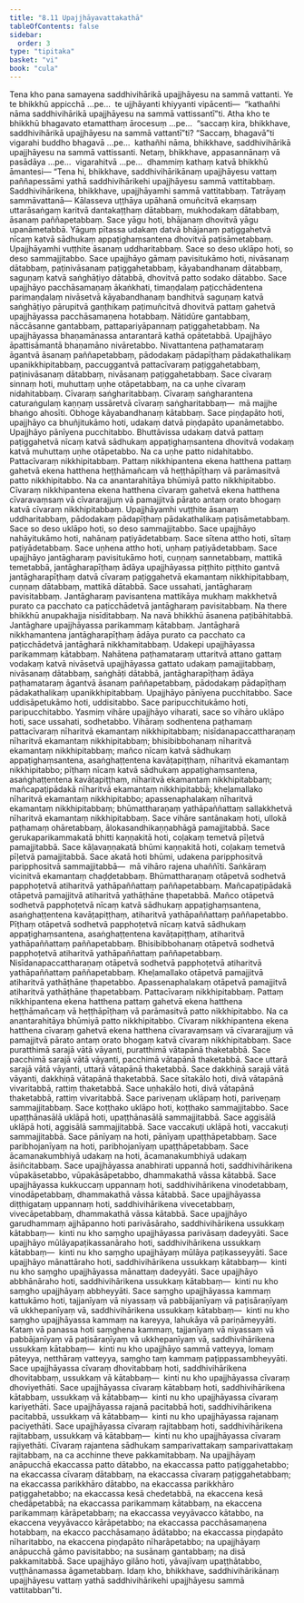 ```yaml
---
title: "8.11 Upajjhāyavattakathā"
tableOfContents: false
sidebar:
  order: 3
type: "tipitaka"
basket: "vi"
book: "cula"
---
```



<DynamicBreadcrumb />

<Division number="375" book="cula">

<Paragraph number="1709" book="cula">
Tena kho pana samayena saddhivihārikā upajjhāyesu na sammā vattanti. Ye te bhikkhū appicchā …pe…  te ujjhāyanti khiyyanti vipācenti—  “kathañhi nāma saddhivihārikā upajjhāyesu na sammā vattissantī”ti. Atha kho te bhikkhū bhagavato etamatthaṃ ārocesuṃ …pe…  “saccaṃ kira, bhikkhave, saddhivihārikā upajjhāyesu na sammā vattantī”ti? “Saccaṃ, bhagavā”ti vigarahi buddho bhagavā …pe…  kathañhi nāma, bhikkhave, saddhivihārikā upajjhāyesu na sammā vattissanti. Netaṃ, bhikkhave, appasannānaṃ vā pasādāya …pe…  vigarahitvā …pe…  dhammiṃ kathaṃ katvā bhikkhū āmantesi—
</Paragraph>

</Division>
<Division number="376" book="cula">

<Paragraph number="1710" book="cula">
“Tena hi, bhikkhave, saddhivihārikānaṃ upajjhāyesu vattaṃ paññapessāmi yathā saddhivihārikehi upajjhāyesu sammā vattitabbaṃ. Saddhivihārikena, bhikkhave, upajjhāyamhi sammā vattitabbaṃ. Tatrāyaṃ sammāvattanā—
</Paragraph>

<Paragraph number="1711" book="cula">
Kālasseva uṭṭhāya upāhanā omuñcitvā ekaṃsaṃ uttarāsaṅgaṃ karitvā dantakaṭṭhaṃ dātabbaṃ, mukhodakaṃ dātabbaṃ, āsanaṃ paññapetabbaṃ. Sace yāgu hoti, bhājanaṃ dhovitvā yāgu upanāmetabbā. Yāguṃ pītassa udakaṃ datvā bhājanaṃ paṭiggahetvā nīcaṃ katvā sādhukaṃ appaṭighaṃsantena dhovitvā paṭisāmetabbaṃ. Upajjhāyamhi vuṭṭhite āsanaṃ uddharitabbaṃ. Sace so deso uklāpo hoti, so deso sammajjitabbo.
</Paragraph>

<Paragraph number="1712" book="cula">
Sace upajjhāyo gāmaṃ pavisitukāmo hoti, nivāsanaṃ dātabbaṃ, paṭinivāsanaṃ paṭiggahetabbaṃ, kāyabandhanaṃ dātabbaṃ, saguṇaṃ katvā saṅghāṭiyo dātabbā, dhovitvā patto sodako dātabbo. Sace upajjhāyo pacchāsamaṇaṃ ākaṅkhati, timaṇḍalaṃ paṭicchādentena parimaṇḍalaṃ nivāsetvā kāyabandhanaṃ bandhitvā saguṇaṃ katvā saṅghāṭiyo pārupitvā gaṇṭhikaṃ paṭimuñcitvā dhovitvā pattaṃ gahetvā upajjhāyassa pacchāsamaṇena hotabbaṃ. Nātidūre gantabbaṃ, nāccāsanne gantabbaṃ, pattapariyāpannaṃ paṭiggahetabbaṃ. Na upajjhāyassa bhaṇamānassa antarantarā kathā opātetabbā. Upajjhāyo āpattisāmantā bhaṇamāno nivāretabbo.
</Paragraph>

<Paragraph number="1713" book="cula">
Nivattantena paṭhamataraṃ āgantvā āsanaṃ paññapetabbaṃ, pādodakaṃ pādapīṭhaṃ pādakathalikaṃ upanikkhipitabbaṃ, paccuggantvā pattacīvaraṃ paṭiggahetabbaṃ, paṭinivāsanaṃ dātabbaṃ, nivāsanaṃ paṭiggahetabbaṃ. Sace cīvaraṃ sinnaṃ hoti, muhuttaṃ uṇhe otāpetabbaṃ, na ca uṇhe cīvaraṃ nidahitabbaṃ. Cīvaraṃ saṅgharitabbaṃ. Cīvaraṃ saṅgharantena caturaṅgulaṃ kaṇṇaṃ ussāretvā cīvaraṃ saṅgharitabbaṃ—  mā majjhe bhaṅgo ahosīti. Obhoge kāyabandhanaṃ kātabbaṃ.
</Paragraph>

<Paragraph number="1714" book="cula">
Sace piṇḍapāto hoti, upajjhāyo ca bhuñjitukāmo hoti, udakaṃ datvā piṇḍapāto upanāmetabbo. Upajjhāyo pānīyena pucchitabbo. Bhuttāvissa udakaṃ datvā pattaṃ paṭiggahetvā nīcaṃ katvā sādhukaṃ appaṭighaṃsantena dhovitvā vodakaṃ katvā muhuttaṃ uṇhe otāpetabbo. Na ca uṇhe patto nidahitabbo. Pattacīvaraṃ nikkhipitabbaṃ. Pattaṃ nikkhipantena ekena hatthena pattaṃ gahetvā ekena hatthena heṭṭhāmañcaṃ vā heṭṭhāpīṭhaṃ vā parāmasitvā patto nikkhipitabbo. Na ca anantarahitāya bhūmiyā patto nikkhipitabbo. Cīvaraṃ nikkhipantena ekena hatthena cīvaraṃ gahetvā ekena hatthena cīvaravaṃsaṃ vā cīvararajjuṃ vā pamajjitvā pārato antaṃ orato bhogaṃ katvā cīvaraṃ nikkhipitabbaṃ. Upajjhāyamhi vuṭṭhite āsanaṃ uddharitabbaṃ, pādodakaṃ pādapīṭhaṃ pādakathalikaṃ paṭisāmetabbaṃ. Sace so deso uklāpo hoti, so deso sammajjitabbo.
</Paragraph>

<Paragraph number="1715" book="cula">
Sace upajjhāyo nahāyitukāmo hoti, nahānaṃ paṭiyādetabbaṃ. Sace sītena attho hoti, sītaṃ paṭiyādetabbaṃ. Sace uṇhena attho hoti, uṇhaṃ paṭiyādetabbaṃ.
</Paragraph>

<Paragraph number="1716" book="cula">
Sace upajjhāyo jantāgharaṃ pavisitukāmo hoti, cuṇṇaṃ sannetabbaṃ, mattikā temetabbā, jantāgharapīṭhaṃ ādāya upajjhāyassa piṭṭhito piṭṭhito gantvā jantāgharapīṭhaṃ datvā cīvaraṃ paṭiggahetvā ekamantaṃ nikkhipitabbaṃ, cuṇṇaṃ dātabbaṃ, mattikā dātabbā. Sace ussahati, jantāgharaṃ pavisitabbaṃ. Jantāgharaṃ pavisantena mattikāya mukhaṃ makkhetvā purato ca pacchato ca paṭicchādetvā jantāgharaṃ pavisitabbaṃ. Na there bhikkhū anupakhajja nisīditabbaṃ. Na navā bhikkhū āsanena paṭibāhitabbā. Jantāghare upajjhāyassa parikammaṃ kātabbaṃ. Jantāgharā nikkhamantena jantāgharapīṭhaṃ ādāya purato ca pacchato ca paṭicchādetvā jantāgharā nikkhamitabbaṃ.
</Paragraph>

<Paragraph number="1717" book="cula">
Udakepi upajjhāyassa parikammaṃ kātabbaṃ. Nahātena paṭhamataraṃ uttaritvā attano gattaṃ vodakaṃ katvā nivāsetvā upajjhāyassa gattato udakaṃ pamajjitabbaṃ, nivāsanaṃ dātabbaṃ, saṅghāṭi dātabbā, jantāgharapīṭhaṃ ādāya paṭhamataraṃ āgantvā āsanaṃ paññapetabbaṃ, pādodakaṃ pādapīṭhaṃ pādakathalikaṃ upanikkhipitabbaṃ. Upajjhāyo pānīyena pucchitabbo. Sace uddisāpetukāmo hoti, uddisitabbo. Sace paripucchitukāmo hoti, paripucchitabbo.
</Paragraph>

<Paragraph number="1718" book="cula">
Yasmiṃ vihāre upajjhāyo viharati, sace so vihāro uklāpo hoti, sace ussahati, sodhetabbo. Vihāraṃ sodhentena paṭhamaṃ pattacīvaraṃ nīharitvā ekamantaṃ nikkhipitabbaṃ; nisīdanapaccattharaṇaṃ nīharitvā ekamantaṃ nikkhipitabbaṃ; bhisibibbohanaṃ nīharitvā ekamantaṃ nikkhipitabbaṃ; mañco nīcaṃ katvā sādhukaṃ appaṭighaṃsantena, asaṅghaṭṭentena kavāṭapiṭṭhaṃ, nīharitvā ekamantaṃ nikkhipitabbo; pīṭhaṃ nīcaṃ katvā sādhukaṃ appaṭighaṃsantena, asaṅghaṭṭentena kavāṭapiṭṭhaṃ, nīharitvā ekamantaṃ nikkhipitabbaṃ; mañcapaṭipādakā nīharitvā ekamantaṃ nikkhipitabbā; kheḷamallako nīharitvā ekamantaṃ nikkhipitabbo; apassenaphalakaṃ nīharitvā ekamantaṃ nikkhipitabbaṃ; bhūmattharaṇaṃ yathāpaññattaṃ sallakkhetvā nīharitvā ekamantaṃ nikkhipitabbaṃ. Sace vihāre santānakaṃ hoti, ullokā paṭhamaṃ ohāretabbaṃ, ālokasandhikaṇṇabhāgā pamajjitabbā. Sace gerukaparikammakatā bhitti kaṇṇakitā hoti, coḷakaṃ temetvā pīḷetvā pamajjitabbā. Sace kāḷavaṇṇakatā bhūmi kaṇṇakitā hoti, coḷakaṃ temetvā pīḷetvā pamajjitabbā. Sace akatā hoti bhūmi, udakena paripphositvā paripphositvā sammajjitabbā—  mā vihāro rajena uhaññīti. Saṅkāraṃ vicinitvā ekamantaṃ chaḍḍetabbaṃ.
</Paragraph>

<Paragraph number="1719" book="cula">
Bhūmattharaṇaṃ otāpetvā sodhetvā papphoṭetvā atiharitvā yathāpaññattaṃ paññapetabbaṃ. Mañcapaṭipādakā otāpetvā pamajjitvā atiharitvā yathāṭhāne ṭhapetabbā. Mañco otāpetvā sodhetvā papphoṭetvā nīcaṃ katvā sādhukaṃ appaṭighaṃsantena, asaṅghaṭṭentena kavāṭapiṭṭhaṃ, atiharitvā yathāpaññattaṃ paññapetabbo. Pīṭhaṃ otāpetvā sodhetvā papphoṭetvā nīcaṃ katvā sādhukaṃ appaṭighaṃsantena, asaṅghaṭṭentena kavāṭapiṭṭhaṃ, atiharitvā yathāpaññattaṃ paññapetabbaṃ. Bhisibibbohanaṃ otāpetvā sodhetvā papphoṭetvā atiharitvā yathāpaññattaṃ paññapetabbaṃ. Nisīdanapaccattharaṇaṃ otāpetvā sodhetvā papphoṭetvā atiharitvā yathāpaññattaṃ paññapetabbaṃ. Kheḷamallako otāpetvā pamajjitvā atiharitvā yathāṭhāne ṭhapetabbo. Apassenaphalakaṃ otāpetvā pamajjitvā atiharitvā yathāṭhāne ṭhapetabbaṃ. Pattacīvaraṃ nikkhipitabbaṃ. Pattaṃ nikkhipantena ekena hatthena pattaṃ gahetvā ekena hatthena heṭṭhāmañcaṃ vā heṭṭhāpīṭhaṃ vā parāmasitvā patto nikkhipitabbo. Na ca anantarahitāya bhūmiyā patto nikkhipitabbo. Cīvaraṃ nikkhipantena ekena hatthena cīvaraṃ gahetvā ekena hatthena cīvaravaṃsaṃ vā cīvararajjuṃ vā pamajjitvā pārato antaṃ orato bhogaṃ katvā cīvaraṃ nikkhipitabbaṃ.
</Paragraph>

<Paragraph number="1720" book="cula">
Sace puratthimā sarajā vātā vāyanti, puratthimā vātapānā thaketabbā. Sace pacchimā sarajā vātā vāyanti, pacchimā vātapānā thaketabbā. Sace uttarā sarajā vātā vāyanti, uttarā vātapānā thaketabbā. Sace dakkhiṇā sarajā vātā vāyanti, dakkhiṇā vātapānā thaketabbā. Sace sītakālo hoti, divā vātapānā vivaritabbā, rattiṃ thaketabbā. Sace uṇhakālo hoti, divā vātapānā thaketabbā, rattiṃ vivaritabbā.
</Paragraph>

<Paragraph number="1721" book="cula">
Sace pariveṇaṃ uklāpaṃ hoti, pariveṇaṃ sammajjitabbaṃ. Sace koṭṭhako uklāpo hoti, koṭṭhako sammajjitabbo. Sace upaṭṭhānasālā uklāpā hoti, upaṭṭhānasālā sammajjitabbā. Sace aggisālā uklāpā hoti, aggisālā sammajjitabbā. Sace vaccakuṭi uklāpā hoti, vaccakuṭi sammajjitabbā. Sace pānīyaṃ na hoti, pānīyaṃ upaṭṭhāpetabbaṃ. Sace paribhojanīyaṃ na hoti, paribhojanīyaṃ upaṭṭhāpetabbaṃ. Sace ācamanakumbhiyā udakaṃ na hoti, ācamanakumbhiyā udakaṃ āsiñcitabbaṃ.
</Paragraph>

<Paragraph number="1722" book="cula">
Sace upajjhāyassa anabhirati uppannā hoti, saddhivihārikena vūpakāsetabbo, vūpakāsāpetabbo, dhammakathā vāssa kātabbā. Sace upajjhāyassa kukkuccaṃ uppannaṃ hoti, saddhivihārikena vinodetabbaṃ, vinodāpetabbaṃ, dhammakathā vāssa kātabbā. Sace upajjhāyassa diṭṭhigataṃ uppannaṃ hoti, saddhivihārikena vivecetabbaṃ, vivecāpetabbaṃ, dhammakathā vāssa kātabbā. Sace upajjhāyo garudhammaṃ ajjhāpanno hoti parivāsāraho, saddhivihārikena ussukkaṃ kātabbaṃ—  kinti nu kho saṃgho upajjhāyassa parivāsaṃ dadeyyāti. Sace upajjhāyo mūlāyapaṭikassanāraho hoti, saddhivihārikena ussukkaṃ kātabbaṃ—  kinti nu kho saṃgho upajjhāyaṃ mūlāya paṭikasseyyāti. Sace upajjhāyo mānattāraho hoti, saddhivihārikena ussukkaṃ kātabbaṃ—  kinti nu kho saṃgho upajjhāyassa mānattaṃ dadeyyāti. Sace upajjhāyo abbhānāraho hoti, saddhivihārikena ussukkaṃ kātabbaṃ—  kinti nu kho saṃgho upajjhāyaṃ abbheyyāti. Sace saṃgho upajjhāyassa kammaṃ kattukāmo hoti, tajjanīyaṃ vā niyassaṃ vā pabbājanīyaṃ vā paṭisāraṇīyaṃ vā ukkhepanīyaṃ vā, saddhivihārikena ussukkaṃ kātabbaṃ—  kinti nu kho saṃgho upajjhāyassa kammaṃ na kareyya, lahukāya vā pariṇāmeyyāti. Kataṃ vā panassa hoti saṃghena kammaṃ, tajjanīyaṃ vā niyassaṃ vā pabbājanīyaṃ vā paṭisāraṇīyaṃ vā ukkhepanīyaṃ vā, saddhivihārikena ussukkaṃ kātabbaṃ—  kinti nu kho upajjhāyo sammā vatteyya, lomaṃ pāteyya, netthāraṃ vatteyya, saṃgho taṃ kammaṃ paṭippassambheyyāti.
</Paragraph>

<Paragraph number="1723" book="cula">
Sace upajjhāyassa cīvaraṃ dhovitabbaṃ hoti, saddhivihārikena dhovitabbaṃ, ussukkaṃ vā kātabbaṃ—  kinti nu kho upajjhāyassa cīvaraṃ dhoviyethāti. Sace upajjhāyassa cīvaraṃ kātabbaṃ hoti, saddhivihārikena kātabbaṃ, ussukkaṃ vā kātabbaṃ—  kinti nu kho upajjhāyassa cīvaraṃ kariyethāti. Sace upajjhāyassa rajanā pacitabbā hoti, saddhivihārikena pacitabbā, ussukkaṃ vā kātabbaṃ—  kinti nu kho upajjhāyassa rajanaṃ paciyethāti. Sace upajjhāyassa cīvaraṃ rajitabbaṃ hoti, saddhivihārikena rajitabbaṃ, ussukkaṃ vā kātabbaṃ—  kinti nu kho upajjhāyassa cīvaraṃ rajiyethāti. Cīvaraṃ rajantena sādhukaṃ samparivattakaṃ samparivattakaṃ rajitabbaṃ, na ca acchinne theve pakkamitabbaṃ.
</Paragraph>

<Paragraph number="1724" book="cula">
Na upajjhāyaṃ anāpucchā ekaccassa patto dātabbo, na ekaccassa patto paṭiggahetabbo; na ekaccassa cīvaraṃ dātabbaṃ, na ekaccassa cīvaraṃ paṭiggahetabbaṃ; na ekaccassa parikkhāro dātabbo, na ekaccassa parikkhāro paṭiggahetabbo; na ekaccassa kesā chedetabbā, na ekaccena kesā chedāpetabbā; na ekaccassa parikammaṃ kātabbaṃ, na ekaccena parikammaṃ kārāpetabbaṃ; na ekaccassa veyyāvacco kātabbo, na ekaccena veyyāvacco kārāpetabbo; na ekaccassa pacchāsamaṇena hotabbaṃ, na ekacco pacchāsamaṇo ādātabbo; na ekaccassa piṇḍapāto nīharitabbo, na ekaccena piṇḍapāto nīharāpetabbo; na upajjhāyaṃ anāpucchā gāmo pavisitabbo; na susānaṃ gantabbaṃ; na disā pakkamitabbā. Sace upajjhāyo gilāno hoti, yāvajīvaṃ upaṭṭhātabbo, vuṭṭhānamassa āgametabbaṃ. Idaṃ kho, bhikkhave, saddhivihārikānaṃ upajjhāyesu vattaṃ yathā saddhivihārikehi upajjhāyesu sammā vattitabban”ti.
</Paragraph>
</Division>